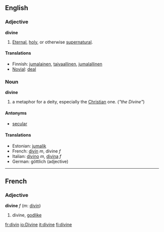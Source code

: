 ==English==

===Adjective===
'''divine'''

#[[Eternal]], [[holy]], or otherwise [[supernatural]].

====Translations====
*Finnish: [[jumalainen]], [[taivaallinen]], [[jumalallinen]]
*[[Novial]]: [[deal]]

===Noun===
'''divine'''

#a metaphor for a deity, especially the [[Christian]] one. (''"the Divine"'')

====Antonyms====
*[[secular]]

==== Translations ====
*Estonian: [[jumalik]]
*French: [[divin]] ''m'', divine ''f''
*Italian: [[divino]] ''m'', [[divina]] ''f''
*German: göttlich (adjective)
----

==French==
===Adjective===
'''divine''' ''f'' (m: [[divin]])

# divine, [[godlike]]

[[fr:divin]]
[[io:Divine]]
[[it:divine]]
[[fi:divine]]
